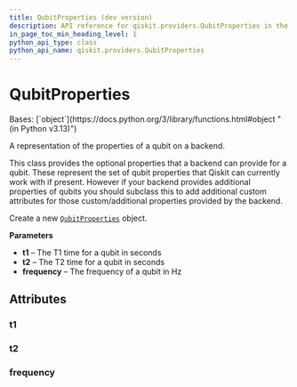 ```yaml
---
title: QubitProperties (dev version)
description: API reference for qiskit.providers.QubitProperties in the dev version of qiskit
in_page_toc_min_heading_level: 1
python_api_type: class
python_api_name: qiskit.providers.QubitProperties
---
```


# QubitProperties

<Class id="qiskit.providers.QubitProperties" isDedicatedPage={true} github="https://github.com/Qiskit/qiskit/tree/main/qiskit/providers/backend.py#L249-L274" signature="qiskit.providers.QubitProperties(t1=None, t2=None, frequency=None)" modifiers="class">
  Bases: [`object`](https://docs.python.org/3/library/functions.html#object "(in Python v3.13)")

  A representation of the properties of a qubit on a backend.

  This class provides the optional properties that a backend can provide for a qubit. These represent the set of qubit properties that Qiskit can currently work with if present. However if your backend provides additional properties of qubits you should subclass this to add additional custom attributes for those custom/additional properties provided by the backend.

  Create a new [`QubitProperties`](#qiskit.providers.QubitProperties "qiskit.providers.QubitProperties") object.

  **Parameters**

  *   **t1** – The T1 time for a qubit in seconds
  *   **t2** – The T2 time for a qubit in seconds
  *   **frequency** – The frequency of a qubit in Hz

  ## Attributes

  ### t1

  <Attribute id="qiskit.providers.QubitProperties.t1" />

  ### t2

  <Attribute id="qiskit.providers.QubitProperties.t2" />

  ### frequency

  <Attribute id="qiskit.providers.QubitProperties.frequency" />
</Class>

